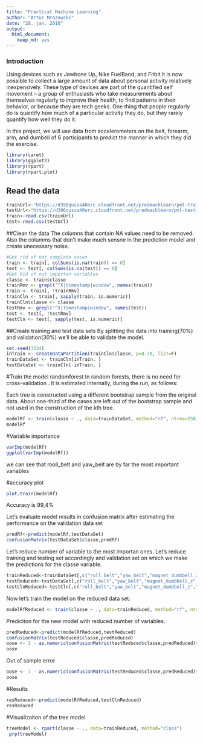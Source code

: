 ```yaml
---
title: "Practical Machine Learning"
author: "Artur Mrozowski"
date: "28. jan. 2016"
output: 
  html_document: 
    keep_md: yes
---
```


### Introduction  
Using devices such as Jawbone Up, Nike FuelBand, and Fitbit it is now possible to collect a large amount of data about personal activity relatively inexpensively. These type of devices are part of the quantified self movement – a group of enthusiasts who take measurements about themselves regularly to improve their health, to find patterns in their behavior, or because they are tech geeks. One thing that people regularly do is quantify how much of a particular activity they do, but they rarely quantify how well they do it.  

In this project, we will use data from accelerometers on the belt, forearm, arm, and dumbell of 6 participants to predict the manner in which they did the exercise.  


```r
library(caret)
library(ggplot2)
library(rpart)
library(rpart.plot)
```

## Read the data

```r
trainUrl<-"https://d396qusza40orc.cloudfront.net/predmachlearn/pml-training.csv"
testUrl<-"https://d396qusza40orc.cloudfront.net/predmachlearn/pml-testing.csv"
train<-read.csv(trainUrl)
test<-read.csv(testUrl)
```
##Clean the data
The columns that contain NA values need to be removed. Also the columms that don't make much sensne in the prediction model and create unecessary noise.
```r
#Get rid of not complete cases
train <- train[, colSums(is.na(train)) == 0] 
test <- test[, colSums(is.na(test)) == 0] 
#Get Rid of not importan variables
classe <- train$classe
trainRmv <- grepl("^X|timestamp|window", names(train))
train <- train[, !trainRmv]
trainCln <- train[, sapply(train, is.numeric)]
trainCln$classe <- classe
testRmv <- grepl("^X|timestamp|window", names(test))
test <- test[, !testRmv]
testCln <- test[, sapply(test, is.numeric)]

```
##Create training and test data sets
By splitting the data into training(70%) and validation(30%) we'll be able to validate the model.  
```r
set.seed(3334)
inTrain <- createDataPartition(trainCln$classe, p=0.70, list=F)
trainDataSet <- trainCln[inTrain, ]
testDataSet <- trainCln[-inTrain, ]


```
#Train the model randomforest
In random forests, there is no need for cross-validation . It is estimated internally, during the run, as follows:

Each tree is constructed using a different bootstrap sample from the original data. About one-third of the cases are left out of the bootstrap sample and not used in the construction of the kth tree.   
```r
modelRf <- train(classe ~ ., data=trainDataSet, method="rf", ntree=250)
modelRf
```
#Variable importance
```r
varImp(modelRf)
ggplot(varImp(modelRf))

```

we can see that rooll_belt and yaw_belt  are by far the most important variables

#accuracy plot
```r
plot.train(modelRf)
```

Accuracy is 99,4%

Let's evaluate model results in confusion matrix after estimating the performance on the validation data set
```r
predRf<-predict(modelRf,testDataSet)
confusionMatrix(testDataSet$classe,predRf)
```

Let's reduce number of variable to the most importan ones. Let's reduce training and testing set accordingly and validation set on which we make the predictions for the classe variable.
```r

trainReduced<-trainDataSet[,c("roll_belt","yaw_belt","magnet_dumbbell_z","pitch_belt","magnet_dumbbell_y","magnet_dumbbell_x","pitch_forearm","classe")]
testReduced<-testDataSet[,c("roll_belt","yaw_belt","magnet_dumbbell_z","pitch_belt","magnet_dumbbell_y","magnet_dumbbell_x","pitch_forearm","classe")]
testClnReduced<-testCln[,c("roll_belt","yaw_belt","magnet_dumbbell_z","pitch_belt","magnet_dumbbell_y","magnet_dumbbell_x","pitch_forearm")]

```

Now let's train the model on the reduced data set.
```r
modelRfReduced <- train(classe ~ ., data=trainReduced, method="rf", ntree=250)
```
Prediciton for the new model with reduced number of variables.
```r
predReduced<-predict(modelRfReduced,testReduced)
confusionMatrix(testReduced$classe,predReduced)
oose <- 1 - as.numeric(confusionMatrix(testReduced$classe,predReduced)$overall[1])
oose
```

Out of sample error
```r
oose <- 1 - as.numeric(confusionMatrix(testReduced$classe,predReduced)$overall[1])
oose
```


#Results

```r
resReduced<-predict(modelRfReduced,testClnReduced)
resReduced
```

#Visualizaiton of the tree model
```r
treeModel <- rpart(classe ~ ., data=trainReduced, method="class")
 prp(treeModel)
 
```

